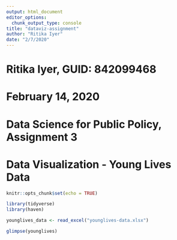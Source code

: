 ```yaml
---
output: html_document
editor_options: 
  chunk_output_type: console
title: "dataviz-assignment"
author: "Ritika Iyer"
date: "2/7/2020"
---
```


# Ritika Iyer, GUID: 842099468 
# February 14, 2020
# Data Science for Public Policy, Assignment 3
# Data Visualization - Young Lives Data

```r
knitr::opts_chunk$set(echo = TRUE) 
```

```r
library(tidyverse)
library(haven)
```

```r
younglives_data <- read_excel("younglives-data.xlsx")
```

```r
glimpse(younglives)
```










